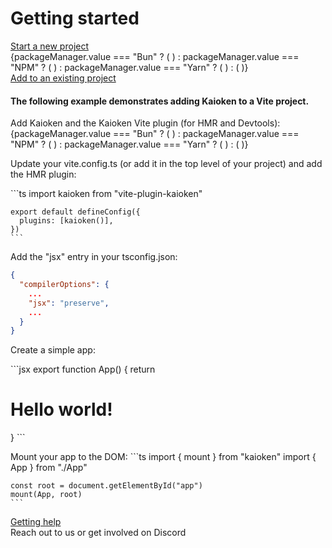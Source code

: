 
# Getting started

<HighlightOnLoad hash="#start-a-new-project">
  <div className="docs-section-header mb-4">
    <a id="start-a-new-project" href="#start-a-new-project">Start a new project</a>
  </div>
  <div>
    <div className="not-prose">
      <PackageManagerSelector />
      <CopyInnerText>
        {packageManager.value === "Bun" ? (
          <BunCliBash />
        ) : packageManager.value === "NPM" ? (
          <NpmCliBash />
        ) : packageManager.value === "Yarn" ? (
          <YarnCliBash />
        ) : (
          <PnpmCliBash />
        )}
      </CopyInnerText>
    </div>
  </div>
</HighlightOnLoad>

<HighlightOnLoad hash="#add-to-an-existing-project">
  <div className="docs-section-header">
    <a id="add-to-an-existing-project" href="#add-to-an-existing-project">Add to an existing project</a>
  </div>

  <h4>The following example demonstrates adding Kaioken to a Vite project.</h4>

  <span>Add Kaioken and the Kaioken Vite plugin (for HMR and Devtools):</span>
  <CopyInnerText>
    {packageManager.value === "Bun" ? (
      <BunInstallBash />
    ) : packageManager.value === "NPM" ? (
      <NpmInstallBash />
    ) : packageManager.value === "Yarn" ? (
      <YarnInstallBash />
    ) : (
      <PnpmInstallBash />
    )}
  </CopyInnerText>

  Update your vite.config.ts (or add it in the top level of your project) and add the HMR plugin:

  <CopyInnerText>
    ```ts
    import kaioken from "vite-plugin-kaioken"

    export default defineConfig({
      plugins: [kaioken()],
    })
    ```
  </CopyInnerText>

  <span>Add the "jsx" entry in your tsconfig.json:</span>

  ```json
  {
    "compilerOptions": {
      ...
      "jsx": "preserve",
      ...
    }
  }
  ```

  <span>Create a simple app:</span>

  <CopyInnerText>
    ```jsx
    export function App() {
      return <h1>Hello world!</h1>
    }
    ```
  </CopyInnerText>

  <span>Mount your app to the DOM:</span>
  <CopyInnerText>
    ```ts
    import { mount } from "kaioken"
    import { App } from "./App"

    const root = document.getElementById("app")
    mount(App, root)
    ```
  </CopyInnerText>
</HighlightOnLoad>

<HighlightOnLoad hash="#getting-help">
  <div className="docs-section-header">
    <a id="getting-help" href="#getting-help">Getting help</a>
  </div>
  Reach out to us or get involved on <ExternalLink href="https://discord.gg/yspvgXegvs">Discord</ExternalLink>

</HighlightOnLoad>